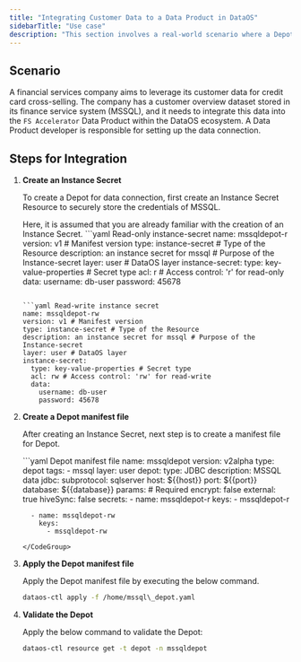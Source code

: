 ```yaml
---
title: "Integrating Customer Data to a Data Product in DataOS"
sidebarTitle: "Use case"
description: "This section involves a real-world scenario where a Depot is utilized for developing a Data Product."
---
```


## **Scenario**

A financial services company aims to leverage its customer data for credit card cross-selling. The company has a customer overview dataset stored in its finance service system (MSSQL), and it needs to integrate this data into the `FS Accelerator` Data Product within the DataOS ecosystem. A Data Product developer is responsible for setting up the data connection.

## **Steps for Integration**

1. **Create an Instance Secret**



   To create a Depot for data connection, first create an Instance Secret Resource to securely store the credentials of MSSQL.

   <Info>
     Here, it is assumed that you are already familiar with the creation of an Instance Secret.
   </Info>

   <CodeGroup>
     ```yaml Read-only instance-secret
     name: mssqldepot-r 
     version: v1 # Manifest version
     type: instance-secret # Type of the Resource
     description: an instance secret for mssql # Purpose of the Instance-secret
     layer: user # DataOS layer
     instance-secret:
       type: key-value-properties # Secret type
       acl: r # Access control: 'r' for read-only
       data:
         username: db-user 
         password: 45678 

     ```

     ```yaml Read-write instance secret
     name: mssqldepot-rw 
     version: v1 # Manifest version
     type: instance-secret # Type of the Resource
     description: an instance secret for mssql # Purpose of the Instance-secret
     layer: user # DataOS layer
     instance-secret:
       type: key-value-properties # Secret type
       acl: rw # Access control: 'rw' for read-write
       data:
         username: db-user 
         password: 45678 
     ```
   </CodeGroup>

2. **Create a Depot manifest file**



   After creating an Instance Secret, next step is to create a manifest file for Depot.

   <CodeGroup>
     ```yaml Depot manifest file
     name: mssqldepot
     version: v2alpha
     type: depot
     tags:
       - mssql
     layer: user
     depot:
       type: JDBC
       description: MSSQL data
       jdbc:
         subprotocol: sqlserver
         host: ${{host}}
         port: ${{port}}
         database: ${{database}}
         params: # Required
           encrypt: false
       external: true
       hiveSync: false
       secrets:
         - name: mssqldepot-r
           keys: 
             - mssqldepot-r

         - name: mssqldepot-rw
           keys: 
             - mssqldepot-rw

     ```
   </CodeGroup>

3. **Apply the Depot manifest file**



   Apply the Depot manifest file by executing the below command.

   ```bash
   dataos-ctl apply -f /home/mssql\_depot.yaml
   ```

4. **Validate the Depot**



   Apply the below command to validate the Depot:

   ```bash
   dataos-ctl resource get -t depot -n mssqldepot
   ```